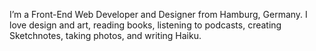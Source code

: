 I’m a Front-End Web Developer and Designer from Hamburg, Germany. I love design and art, reading books, listening to podcasts, creating Sketchnotes, taking photos, and writing Haiku.
